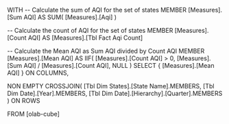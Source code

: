 WITH 
  -- Calculate the sum of AQI for the set of states
  MEMBER [Measures].[Sum AQI] AS
    SUM(
      [Measures].[Aqi]
    )

  -- Calculate the count of AQI for the set of states
  MEMBER [Measures].[Count AQI] AS
[Measures].[Tbl Fact Aqi Count]

  -- Calculate the Mean AQI as Sum AQI divided by Count AQI
  MEMBER [Measures].[Mean AQI] AS
    IIF(
      [Measures].[Count AQI] > 0, 
      [Measures].[Sum AQI] / [Measures].[Count AQI], 
      NULL
    )
SELECT 
  {
    [Measures].[Mean AQI]
  } ON COLUMNS,

  NON EMPTY 
    CROSSJOIN(
      [Tbl Dim States].[State Name].MEMBERS,
	  [Tbl Dim Date].[Year].MEMBERS,
      [Tbl Dim Date].[Hierarchy].[Quarter].MEMBERS
    ) ON ROWS

FROM [olab-cube]
